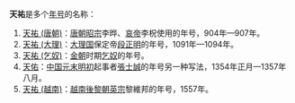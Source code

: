 '''天祐'''是多个[[年号|年号]]的名称：

# [[天祐_(唐朝)|天祐 (唐朝)]]：[[唐朝|唐朝]][[唐昭宗|昭宗]]李晔、[[唐哀帝|哀帝]]李柷使用的年号，904年—907年。
# [[天祐_(大理)|天祐 (大理)]]：[[大理国|大理国]]保定帝[[段正明|段正明]]的年号，1091年—1094年。
# [[天祐_(乞奴)|天祐 (乞奴)]]：[[金朝|金朝]]时期[[乞奴|乞奴]]的年号。
# [[天佑|天佑]]：[[中国|中国]][[元朝|元末]][[明朝|明初]]起事者[[張士誠|張士誠]]的年号另一种写法，1354年正月—1357年八月。
# [[天祐_(越南)|天祐 (越南)]]：[[越南|越南]][[後黎朝|後黎朝]][[黎英宗|英宗]]黎維邦的年号，1557年。

{{消歧义|Cat=年号消歧义|T}}